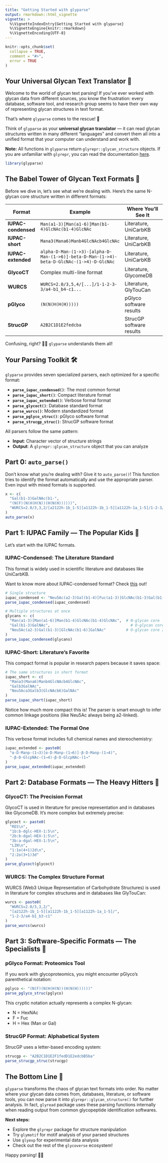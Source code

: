 ```yaml
---
title: "Getting Started with glyparse"
output: rmarkdown::html_vignette
vignette: >
  %\VignetteIndexEntry{Getting Started with glyparse}
  %\VignetteEngine{knitr::rmarkdown}
  %\VignetteEncoding{UTF-8}
---
```


```r
knitr::opts_chunk$set(
  collapse = TRUE,
  comment = "#>",
  error = TRUE
)
```

## Your Universal Glycan Text Translator 🔄

Welcome to the world of glycan text parsing! 
If you've ever worked with glycan data from different sources, 
you know the frustration: 
every database, software tool, and research group 
seems to have their own way of representing glycan structures in text format.

That's where `glyparse` comes to the rescue! 🚀

Think of `glyparse` as your **universal glycan translator** — 
it can read glycan structures written in many different "languages" 
and convert them all into a unified format that your computer can understand and work with.

**Note:** All functions in `glyparse` return `glyrepr::glycan_structure` objects.
If you are unfamiliar with `glyrepr`,
you can read the documentation [here](https://glycoverse.github.io/glyrepr/articles/glyrepr.html).

```r
library(glyparse)
```

## The Babel Tower of Glycan Text Formats 🗼

Before we dive in, 
let's see what we're dealing with. 
Here's the same N-glycan core structure written in different formats:

| Format | Example | Where You'll See It |
|--------|---------|-------------------|
| **IUPAC-condensed** | `Man(a1-3)[Man(a1-6)]Man(b1-4)GlcNAc(b1-4)GlcNAc` | Literature, UniCarbKB |
| **IUPAC-short** | `Mana3(Mana6)Manb4GlcNAcb4GlcNAc` | Literature, UniCarbKB |
| **IUPAC-extended** | `alpha-D-Man-(1->3)-[alpha-D-Man-(1->6)]-beta-D-Man-(1->4)-beta-D-GlcNAc-(1->4)-D-GlcNAc` | Literature, UniCarbKB |
| **GlycoCT** | Complex multi-line format | Literature, GlycomeDB |
| **WURCS** | `WURCS=2.0/3,5,4/[...]/1-1-2-3-3/a4-b1_b4-c1...` | Literature, GlyTouCan |
| **pGlyco** | `(N(N(H(H(H)))))` | pGlyco software results |
| **StrucGP** | `A2B2C1D1E2fedcba` | StrucGP software results |

Confusing, right? 😵‍💫 `glyparse` understands them all!

## Your Parsing Toolkit 🛠️

`glyparse` provides seven specialized parsers, 
each optimized for a specific format:

- **`parse_iupac_condensed()`**: The most common format
- **`parse_iupac_short()`**: Compact literature format  
- **`parse_iupac_extended()`**: Verbose formal format
- **`parse_glycoct()`**: Database standard format
- **`parse_wurcs()`**: Modern standardized format
- **`parse_pglyco_struc()`**: pGlyco software format
- **`parse_strucgp_struc()`**: StrucGP software format

All parsers follow the same pattern:

- **Input**: Character vector of structure strings
- **Output**: A `glyrepr::glycan_structure` object that you can analyze

## Part 0: `auto_parse()`

Don't know what you're dealing with?
Give it to `auto_parse()`!
This function tries to identify the format automatically and use the appropriate parser.
Even input with mixed formats is supported.

```r
x <- c(
  "Gal(b1-3)GalNAc(b1-",
  "(N(F)(N(H(H(N))(H(N(H))))))",
  "WURCS=2.0/3,3,2/[a2122h-1b_1-5][a1122h-1b_1-5][a1122h-1a_1-5]/1-2-3/a4-b1_b3-c1"
)
auto_parse(x)
```

## Part 1: IUPAC Family — The Popular Kids 🌟

Let's start with the IUPAC formats.

### IUPAC-Condensed: The Literature Standard

This format is widely used in scientific literature and databases like UniCarbKB.

Want to know more about IUPAC-condensed format?
Check [this](https://glycoverse.github.io/glyrepr/articles/iupac.html) out!

```r
# Single structure
iupac_condensed <- "Neu5Ac(a2-3)Gal(b1-4)[Fuc(a1-3)]GlcNAc(b1-3)Gal(b1-4)Glc"
parse_iupac_condensed(iupac_condensed)
```

```r
# Multiple structures at once
glycans <- c(
  "Man(a1-3)[Man(a1-6)]Man(b1-4)GlcNAc(b1-4)GlcNAc",  # N-glycan core
  "Gal(b1-3)GalNAc",                                    # O-glycan core 1
  "Neu5Ac(a2-3)Gal(b1-3)[GlcNAc(b1-6)]GalNAc"         # O-glycan core 2
)
parse_iupac_condensed(glycans)
```

### IUPAC-Short: Literature's Favorite

This compact format is popular in research papers because it saves space:

```r
# The same structures in short format
iupac_short <- c(
  "Mana3(Mana6)Manb4GlcNAcb4GlcNAc",
  "Galb3GalNAc", 
  "Neu5Aca3Galb3(GlcNAcb6)GalNAc"
)
parse_iupac_short(iupac_short)
```

Notice how much more compact this is! 
The parser is smart enough to infer common linkage positions (like Neu5Ac always being a2-linked).

### IUPAC-Extended: The Formal One

This verbose format includes full chemical names and stereochemistry:

```r
iupac_extended <- paste0(
  "α-D-Manp-(1→3)[α-D-Manp-(1→6)]-β-D-Manp-(1→4)",
  "-β-D-GlcpNAc-(1→4)-β-D-GlcpNAc-(1→"
)
parse_iupac_extended(iupac_extended)
```

## Part 2: Database Formats — The Heavy Hitters 💪

### GlycoCT: The Precision Format

GlycoCT is used in literature for precise representation and in databases like GlycomeDB. 
It's more complex but extremely precise:

```r
glycoct <- paste0(
  "RES\n",
  "1b:b-dglc-HEX-1:5\n",
  "2b:b-dgal-HEX-1:5\n", 
  "3b:a-dgal-HEX-1:5\n",
  "LIN\n",
  "1:1o(4+1)2d\n",
  "2:2o(3+1)3d"
)
parse_glycoct(glycoct)
```

### WURCS: The Complex Structure Format

WURCS (Web3 Unique Representation of Carbohydrate Structures) is used in literature for complex structures and in databases like GlyTouCan:

```r
wurcs <- paste0(
  "WURCS=2.0/3,3,2/",
  "[a2122h-1b_1-5][a1122h-1b_1-5][a1122h-1a_1-5]/",
  "1-2-3/a4-b1_b3-c1"
)
parse_wurcs(wurcs)
```

## Part 3: Software-Specific Formats — The Specialists 🔬

### pGlyco Format: Proteomics Tool

If you work with glycoproteomics, 
you might encounter pGlyco's parenthetical notation:

```r
pglyco <- "(N(F)(N(H(H(N))(H(N(H))))))"
parse_pglyco_struc(pglyco)
```

This cryptic notation actually represents a complex N-glycan:

- N = HexNAc
- F = Fuc  
- H = Hex (Man or Gal)

### StrucGP Format: Alphabetical System

StrucGP uses a letter-based encoding system:

```r
strucgp <- "A2B2C1D1E2F1fedD1E2edcbB5ba"
parse_strucgp_struc(strucgp)
```

## The Bottom Line 🎯

`glyparse` transforms the chaos of glycan text formats into order.
No matter where your glycan data comes from, databases, literature,
or software tools, you can now parse it into `glyrepr::glycan_structure()` for further analysis.
In fact, `glyread` package uses these parsing functions internally when reading output
from common glycopeptide identification softwares.

**Next steps:**

- Explore the `glyrepr` package for structure manipulation
- Try `glymotif` for motif analysis of your parsed structures  
- Use `glyexp` for experimental data analysis
- Check out the rest of the `glycoverse` ecosystem!

Happy parsing! 🧬✨
